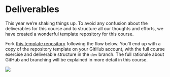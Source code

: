 # Deliverables {.unnumbered}

This year we're shaking things up. To avoid any confusion about the deliverables for this course and to structure all our thoughts and efforts, we have created a wonderful template repository for this course.

Fork [this template repository](https://github.com/hanneoberman/markup_deliverables/tree/dev) following the flow below. You'll end up with a copy of the repository template on your GitHub account, with the full course exercise and deliverable structure in the `dev` branch. The full rationale about GitHub and branching will be explained in more detail in this course. 

![](images/deliv.gif)